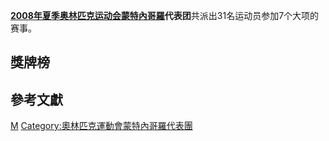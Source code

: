 {{noteTA
|T=zh-hans:2008年夏季奥林匹克运动会黑山代表团;zh-tw:2008年夏季奧林匹克運動會蒙特內哥羅代表團;zh-hant:2008年夏季奧林匹克運動會黑山代表團;
}}
{{Infobox Country Olympics
|NOC=MNE
|games=2008年夏季
|competitors=31<ref>[http://www.b92.net/sport/peking2008/region_nade.php?yyyy=2008&mm=08&dd=05&nav_id=311760 Komšiluk sa ukupno 199 predstavnika - B92 - Sport - Olimpijada<!-- 机器人生成的标题 -->]</ref>
|sports=7
|flagbearer=[[Veljko_Uskoković|Veljko Uskoković]]
|officials=
|gold=
|silver=
|bronze=
|total=
|rank=
}}
'''[[2008年夏季奥林匹克运动会|2008年夏季奥林匹克运动会]][[蒙特內哥羅|蒙特內哥羅]]代表团'''共派出31名运动员参加7个大项的赛事。

== 獎牌榜 ==

== 參考文獻 ==
{{reflist}}

{{NOCin2008SummerOlympics}}

[[Category:2008年夏季奧林匹克運動會代表團|M]]
[[Category:奧林匹克運動會蒙特內哥羅代表團|Category:奧林匹克運動會蒙特內哥羅代表團]]